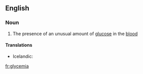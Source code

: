 ==English==

===Noun===
{{en-noun|-}}

#{{medicine}} The presence of an unusual amount of [[glucose]] in the [[blood]]

====Translations====
* Icelandic: {{t|is|sykurdreyri|m}}

[[fr:glycemia]]